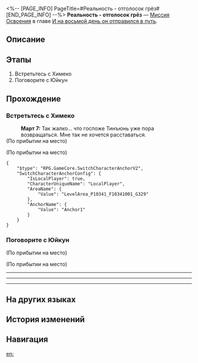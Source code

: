 <%-- [PAGE_INFO]
PageTitle=#Реальность - отголосок грёз#
[END_PAGE_INFO] --%>
{{Дополнить|Диалоги.}}
{{Миссия Инфобокс
|id              = 1036103
|Название        = 
|Изображение     = Миссия Реальность - отголосок грёз.png
|Тип             = Миссия Освоения
|Событие         = 
|Глава           = И на восьмой день он отправился в путь
|Условия         = Завершена [[Миссия Освоения]] «[[Реальность - отголосок грёз]]»
|Персонажи       = Март 7; Первопроходец
|СтартЛокация    = [[Пенакония]] — [[«(Лучезарный шпат/Корма Освоения/Таталов/Парящая стрелка часов)»]]
|Мир             = Пенакония
|Предыдущая      = 
|Следующая       = Прощальная песня о встрече
|Награды         = Опыт Освоения*400; Звёздный нефрит*50; Очищенный эфир*4; Утраченный кристалл*4; Кредиты*60 000
}}
'''Реальность - отголосок грёз''' — [[Миссия Освоения]] в главе [[И на восьмой день он отправился в путь]].

==Описание==
{{Описание|<!--официальное описание из Перекрёстка судеб-->}}

==Этапы==
# Встретьтесь с Химеко
# Поговорите с Юйкун

==Прохождение==
{{Дополнить}}

===Встретьтесь с Химеко===
{{Описание миссии|тип=Миссия Освоения|локация=«(Лучезарный шпат/Корма Освоения/Таталов/Парящая стрелка часов)»|Вам этого совершенно не хочется, но настало время прощаться с Тинъюнь... Это не было воссоединением, что, пожалуй, только к лучшему. Это была отличная встреча, которая даёт надежду на лучшее будущее.<br />Отправляйтесь на «Лучезарный шпат» и встретьтесь с Химеко.}}
{{Диалог Начало}}
:'''Март 7:''' Так жалко... что госпоже Тинъюнь уже пора возвращаться. Мне так не хочется расставаться.
;(По прибытии на место)

;(По прибытии на место)
:{{tx}}
:{{tx}}
<pre>{
	"$type": "RPG.GameCore.SwitchCharacterAnchorV2",
	"SwitchCharacterAnchorConfig": {
		"IsLocalPlayer": true,
		"CharacterUniqueName": "LocalPlayer",
		"AreaName": {
			"Value": "LevelArea_P10341_F10341001_G329"
		},
		"AnchorName": {
			"Value": "Anchor1"
		}
	}
}</pre>
{{Диалог Конец}}

===Поговорите с Юйкун===
{{Описание миссии|тип=Миссия Освоения|локация=«(Лучезарный шпат/Корма Освоения/Таталов/Парящая стрелка часов)»|Как и все остальные, они говорят о прошлом, но не потому, что им не о чем больше говорить, а потому, что благодаря нему они будут двигаться дальше.}}
{{Диалог Начало}}
;(По прибытии на место)

;(По прибытии на место)
----
:{{tx}}
----
:{{tx}}
----
:{{tx}}
{{Диалог Конец}}

==На других языках==
{{На других языках
|en   = Reality is But Dream's Echo
|zhs  = 现实是梦的回声
|zht  = 現實是夢的回聲
|ja   = 現実は夢の残響
|ko   = 현실은 꿈의 메아리
|es   = La realidad es un eco de los sueños
|fr   = La réalité n'est qu'un écho des rêves
|ru   = Реальность - отголосок грёз
|th   = ความจริงคือเสียงสะท้อนจากฝัน
|vi   = Hiện Thực Là Tiếng Vọng Của Giấc Mộng
|de   = Die Realität ist ein Echo alter Träume
|id   = Kenyataan adalah Gema Mimpi
|pt   = A Realidade É Apenas o Eco do Sonho
}}

==История изменений==
{{История изменений|3.5}}

==Навигация==
{{Миссия Освоения Навбокс|Глава }}

[[en:]]
